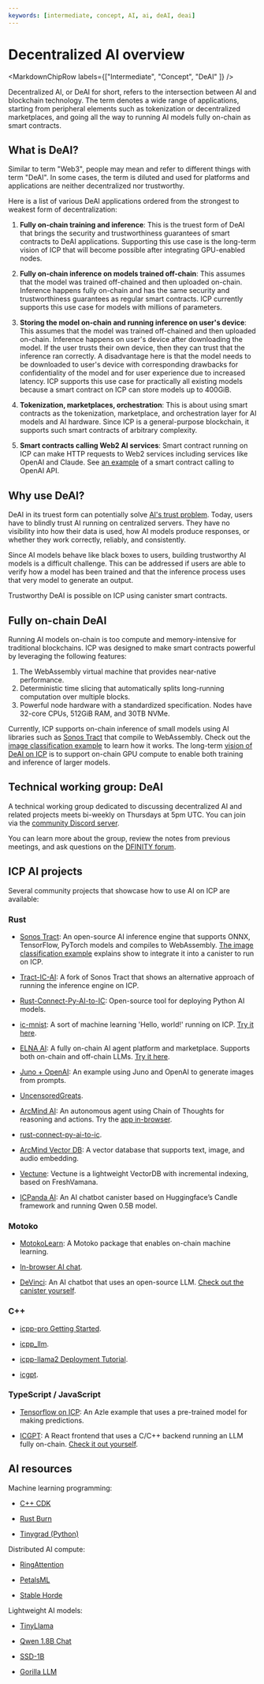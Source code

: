```yaml
---
keywords: [intermediate, concept, AI, ai, deAI, deai]
---
```



# Decentralized AI overview

<MarkdownChipRow labels={["Intermediate", "Concept", "DeAI" ]} />

Decentralized AI, or DeAI for short, refers to the intersection between AI and blockchain technology.
The term denotes a wide range of applications, starting from peripheral elements such as tokenization or decentralized marketplaces, and going all the way to running AI models fully on-chain as smart contracts.

## What is DeAI?

Similar to term "Web3", people may mean and refer to different things with term "DeAI".
In some cases, the term is diluted and used for platforms and applications are neither decentralized nor trustworthy.

Here is a list of various DeAI applications ordered from the strongest to weakest form of decentralization:

1. **Fully on-chain training and inference**:
This is the truest form of DeAI that brings the security and trustworthiness guarantees of smart contracts to DeAI applications.
Supporting this use case is the long-term vision of ICP that will become possible after integrating GPU-enabled nodes.

2. **Fully on-chain inference on models trained off-chain**:
This assumes that the model was trained off-chained and then uploaded on-chain.
Inference happens fully on-chain and has the same security and trustworthiness guarantees as regular smart contracts.
ICP currently supports this use case for models with millions of parameters.

3. **Storing the model on-chain and running inference on user's device**:
This assumes that the model was trained off-chained and then uploaded on-chain.
Inference happens on user's device after downloading the model.
If the user trusts their own device, then they can trust that the inference ran correctly.
A disadvantage here is that the model needs to be downloaded to user's device with corresponding drawbacks for confidentiality of the model and for user experience due to increased latency.
ICP supports this use case for practically all existing models because a smart contract on ICP can store models up to 400GiB.

4. **Tokenization, marketplaces, orchestration**:
This is about using smart contracts as the tokenization, marketplace, and orchestration layer for AI models and AI hardware.
Since ICP is a general-purpose blockchain, it supports such smart contracts of arbitrary complexity.

5. **Smart contracts calling Web2 AI services**:
Smart contract running on ICP can make HTTP requests to Web2 services including services like OpenAI and Claude.
See [an example](https://github.com/peterpeterparker/juno-openai) of a smart contract calling to OpenAI API.

## Why use DeAI?

DeAI in its truest form can potentially solve [AI's trust problem](https://medium.com/@dfinity/deai-shedding-light-on-ais-black-box-problem-34b29281b743).
Today, users have to blindly trust AI running on centralized servers.
They have no visibility into how their data is used, how AI models produce responses, or whether they work correctly, reliably, and consistently.

Since AI models behave like black boxes to users, building trustworthy AI models is a difficult challenge.
This can be addressed if users are able to verify how a model has been trained and that the inference process uses that very model to generate an output.

Trustworthy DeAI is possible on ICP using canister smart contracts.

## Fully on-chain DeAI

Running AI models on-chain is too compute and memory-intensive for traditional blockchains. ICP was designed to make smart contracts powerful by leveraging the following features:
1. The WebAssembly virtual machine that provides near-native performance.
2. Deterministic time slicing that automatically splits long-running computation over multiple blocks.
3. Powerful node hardware with a standardized specification. Nodes have 32-core CPUs, 512GiB RAM, and 30TB NVMe.

Currently, ICP supports on-chain inference of small models using AI libraries such as [Sonos Tract](https://github.com/sonos/tract) that compile to WebAssembly.
Check out the [image classification example](/docs/current/developer-docs/ai/ai-on-chain) to learn how it works.
The long-term [vision of DeAI on ICP](https://internetcomputer.org/roadmap#Decentralized%20AI-start) is to support on-chain GPU compute to enable both training and inference of larger models.

## Technical working group: DeAI

A technical working group dedicated to discussing decentralized AI and related projects meets bi-weekly on Thursdays at 5pm UTC. You can join via the [community Discord server](https://discord.gg/jnjVVQaE2C).

You can learn more about the group, review the notes from previous meetings, and ask questions on the [DFINITY forum](https://forum.dfinity.org/t/technical-working-group-deai/24621).

## ICP AI projects

Several community projects that showcase how to use AI on ICP are available:

### Rust

- [Sonos Tract](https://github.com/sonos/tract): An open-source AI inference engine that supports ONNX, TensorFlow, PyTorch models and compiles to WebAssembly.
  [The image classification example](https://github.com/dfinity/examples/tree/master/rust/image-classification) explains show to integrate it into a canister to run on ICP.

- [Tract-IC-AI](https://github.com/jeshli/tract-ic-ai): A fork of Sonos Tract that shows an alternative approach of running the inference engine on ICP.

- [Rust-Connect-Py-AI-to-IC](https://github.com/jeshli/rust-connect-py-ai-to-ic): Open-source tool for deploying Python AI models.

- [ic-mnist](https://github.com/smallstepman/ic-mnist): A sort of machine learning 'Hello, world!' running on ICP. [Try it here](https://jsi2g-jyaaa-aaaam-abnia-cai.icp0.io/).

- [ELNA AI](https://github.com/elna-ai): A fully on-chain AI agent platform and marketplace. Supports both on-chain and off-chain LLMs. [Try it here](https://dapp.elna.ai/).

- [Juno + OpenAI](https://github.com/peterpeterparker/juno-openai): An example using Juno and OpenAI to generate images from prompts.

- [UncensoredGreats](https://github.com/UncensoredGreats/core).

- [ArcMind AI](https://github.com/arcmindai/arcmindai): An autonomous agent using Chain of Thoughts for reasoning and actions. Try the [app in-browser](https://arcmindai.app).

- [rust-connect-py-ai-to-ic](https://github.com/jeshli/rust-connect-py-ai-to-ic).

- [ArcMind Vector DB](https://github.com/arcmindai/arcmindvector): A vector database that supports text, image, and audio embedding.

- [Vectune](https://github.com/ClankPan/Vectune): Vectune is a lightweight VectorDB with incremental indexing, based on FreshVamana.

- [ICPanda AI](https://github.com/ldclabs/ic-panda/tree/main/src/ic_panda_ai): An AI chatbot canister based on Huggingface’s Candle framework and running Qwen 0.5B model.

### Motoko

- [MotokoLearn](https://github.com/ildefons/motokolearn): A Motoko package that enables on-chain machine learning.

- [In-browser AI chat](https://github.com/patnorris/DecentralizedAIonIC).

- [DeVinci](https://github.com/patnorris/DecentralizedAIonIC): An AI chatbot that uses an open-source LLM. [Check out the canister yourself](https://x6occ-biaaa-aaaai-acqzq-cai.icp0.io/).

### C++

- [icpp-pro Getting Started](https://docs.icpp.world/getting-started.html).

- [icpp_llm](https://github.com/icppWorld/icpp_llm).

- [icpp-llama2 Deployment Tutorial](https://github.com/icppWorld/icpp_llm/blob/main/icpp_llama2/README.md).

- [icgpt](https://github.com/icppWorld/icgpt).

### TypeScript / JavaScript

- [Tensorflow on ICP](https://github.com/carlosarturoceron/decentAI): An Azle example that uses a pre-trained model for making predictions.

- [ICGPT](https://github.com/icppWorld/icgpt): A React frontend that uses a C/C++ backend running an LLM fully on-chain. [Check it out yourself](https://icgpt.icpp.world/).

## AI resources

Machine learning programming:

- [C++ CDK](https://docs.icpp.world/index.html)

- [Rust Burn](https://github.com/Tracel-AI/burn)

- [Tinygrad (Python)](https://github.com/tinygrad/tinygrad)

Distributed AI compute:

- [RingAttention](https://arxiv.org/abs/2310.01889)

- [PetalsML](https://github.com/bigscience-workshop/petals)

- [Stable Horde](https://stablehorde.net/)


Lightweight AI models:

- [TinyLlama](https://github.com/jzhang38/TinyLlama)

- [Qwen 1.8B Chat](https://huggingface.co/Qwen/Qwen-1_8B-Chat)

- [SSD-1B](https://huggingface.co/segmind/SSD-1B)

- [Gorilla LLM](https://gorilla.cs.berkeley.edu/)

